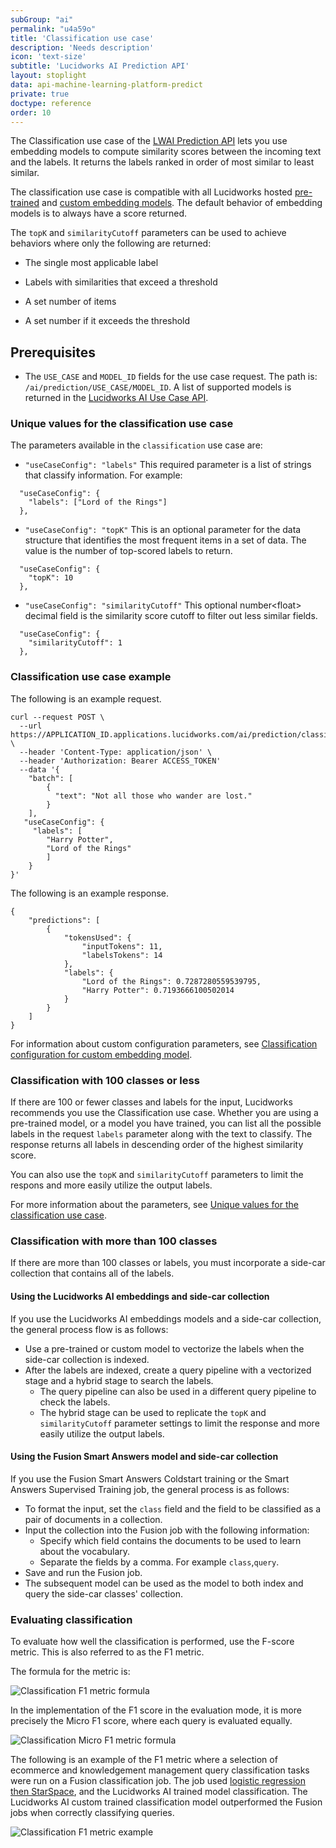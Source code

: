 ```yaml
---
subGroup: "ai"
permalink: "u4a59o"
title: 'Classification use case'
description: 'Needs description'
icon: 'text-size'
subtitle: 'Lucidworks AI Prediction API'
layout: stoplight
data: api-machine-learning-platform-predict
private: true
doctype: reference
order: 10
---
```


The Classification use case of the [LWAI Prediction API](/lw-platform/ai/8bx4m9/prediction-api) lets you use embedding models to compute similarity scores between the incoming text and the labels. It returns the labels ranked in order of most similar to least similar.

The classification use case is compatible with all Lucidworks hosted [pre-trained](/lw-platform/ai/3vqfxe/pre-trained-embedding-models) and [custom embedding models](/lw-platform/ai/k1zkfn/custom-embedding-model-training). The default behavior of embedding models is to always have a score returned.
 
The `topK` and `similarityCutoff` parameters can be used to achieve behaviors where only the following are returned:

* The single most applicable label
* Labels with similarities that exceed a threshold
 
* A set number of items
* A set number if it exceeds the threshold

## Prerequisites

* The `USE_CASE` and `MODEL_ID` fields for the use case request. The path is: `/ai/prediction/USE_CASE/MODEL_ID`. A list of supported models is returned in the [Lucidworks AI Use Case API](/lw-platform/ai/0stpyb/use-case-api).

### Unique values for the classification use case

The parameters available in the `classification` use case are:

* `"useCaseConfig": "labels"` This required parameter is a list of strings that classify information. For example:

```
  "useCaseConfig": {
    "labels": ["Lord of the Rings"]
  },
```

* `"useCaseConfig": "topK"` This is an optional parameter for the data structure that identifies the most frequent items in a set of data. The value is the number of top-scored labels to return.

```
  "useCaseConfig": {
    "topK": 10
  },
```

* `"useCaseConfig": "similarityCutoff"` This optional number&lt;float> decimal field is the similarity score cutoff to filter out less similar fields.

```
  "useCaseConfig": {
    "similarityCutoff": 1
  },
```

### Classification use case example

The following is an example request.

```
curl --request POST \
  --url https://APPLICATION_ID.applications.lucidworks.com/ai/prediction/classification/{MODEL_ID} \
  --header 'Content-Type: application/json' \
  --header 'Authorization: Bearer ACCESS_TOKEN'
  --data '{
    "batch": [
        {
          "text": "Not all those who wander are lost."
        }
    ],
   "useCaseConfig": {
     "labels": [
        "Harry Potter",
        "Lord of the Rings"
        ]
    }
}'
```

The following is an example response.

```
{
    "predictions": [
        {
            "tokensUsed": {
                "inputTokens": 11,
                "labelsTokens": 14
            },
            "labels": {
                "Lord of the Rings": 0.7287280559539795,
                "Harry Potter": 0.7193666100502014
            }
        }
    ]
}
```


For information about custom configuration parameters, see [Classification configuration for custom embedding model](/lw-platform/ai/tnwswb/custom-configuration#classification-configuration-for-custom-embedding-model). 

### Classification with 100 classes or less

If there are 100 or fewer classes and labels for the input, Lucidworks recommends you use the Classification use case. Whether you are using a pre-trained model, or a model you have trained, you can list all the possible labels in the request `labels` parameter along with the text to classify. The response returns all labels in descending order of the highest similarity score.

You can also use the `topK` and `similarityCutoff` parameters to limit the respons and more easily utilize the output labels.

For more information about the parameters, see [Unique values for the classification use case](#unique-values-for-the-classification-use-case). 

### Classification with more than 100 classes

If there are more than 100 classes or labels, you must incorporate a side-car collection that contains all of the labels.

#### Using the Lucidworks AI embeddings and side-car collection

If you use the Lucidworks AI embeddings models and a side-car collection, the general process flow is as follows:

* Use a pre-trained or custom model to vectorize the labels when the side-car collection is indexed.
* After the labels are indexed, create a query pipeline with a vectorized stage and a hybrid stage to search the labels. 
  * The query pipeline can also be used in a different query pipeline to check the labels.
  * The hybrid stage can be used to replicate the `topK` and `similarityCutoff` parameter settings to limit the response and more easily utilize the output labels.

#### Using the Fusion Smart Answers model and side-car collection

If you use the Fusion Smart Answers Coldstart training or the Smart Answers Supervised Training job, the general process is as follows:

* To format the input, set the `class` field and the field to be classified as a pair of documents in a collection.
* Input the collection into the Fusion job with the following information:
  * Specify which field contains the documents to be used to learn about the vocabulary. 
  * Separate the fields by a comma. For example `class`,`query`.
* Save and run the Fusion job.
* The subsequent model can be used as the model to both index and query the side-car classes' collection.

### Evaluating classification

To evaluate how well the classification is performed, use the F-score metric. This is also referred to as the F1 metric. 

The formula for the metric is:

![Classification F1 metric formula](/assets/images/lw-platform/lw-ai/lw-ai-classification-f1-metric.png)

In the implementation of the F1 score in the evaluation mode, it is more precisely the Micro F1 score, where each query is evaluated equally.

![Classification Micro F1 metric formula](/assets/images/lw-platform/lw-ai/lw-ai-classification-micro-f1-metric.png)

The following is an example of the F1 metric where a selection of ecommerce and knowledgement management query classification tasks were run on a Fusion classification job. The job used [logistic regression then StarSpace](/fusion/{latest-fusion}/8808/classification-jobs#job-flow), and the Lucidworks AI trained model classification. The Lucidworks AI custom trained classification model outperformed the Fusion jobs when correctly classifying queries.

![Classification F1 metric example](/assets/images/lw-platform/lw-ai/lw-ai-classification-f1-metric-example.png)
